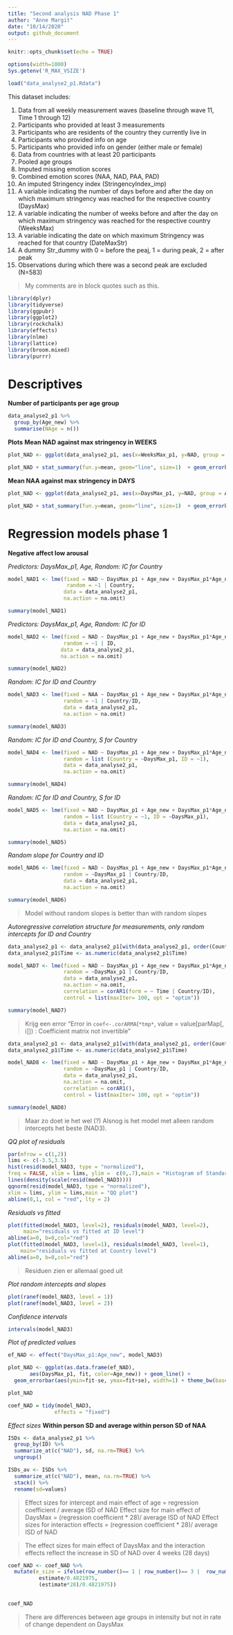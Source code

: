 ---
title: "Second analysis NAD Phase 1"
author: "Anne Margit"
date: "10/14/2020"
output: github_document
---

```{r setup, include=FALSE}
knitr::opts_chunk$set(echo = TRUE)
```

```{r, set-options, echo=FALSE, cache= FALSE}
options(width=1000)
Sys.getenv('R_MAX_VSIZE')
```

```{r, results = "hide"}
load("data_analyse2_p1.Rdata")
```

This dataset includes:

1. Data from all weekly measurement waves (baseline through wave 11, Time 1 through 12) 
2. Participants who provided at least 3 measurements 
3. Participants who are residents of the country they currently live in
4. Participants who provided info on age
5. Participants who provided info on gender (either male or female)
6. Data from countries with at least 20 participants
7. Pooled age groups
8. Imputed missing emotion scores
9. Combined emotion scores (NAA, NAD, PAA, PAD)
10. An imputed Stringency index (StringencyIndex_imp) 
11. A variable indicating the number of days before and after the day on which maximum stringency was reached for the respective country (DaysMax)
12. A variable indicating the number of weeks before and after the day on which maximum stringency was reached for the respective country (WeeksMax)
13. A variable indicating the date on which maximum Stringency was reached for that country (DateMaxStr)
14. A dummy Str_dummy with 0 = before the peaj, 1 = during peak, 2 = after peak
15. Observations during which there was a second peak are excluded (N=583) 

> My comments are in block quotes such as this. 

```{r, message=F}
library(dplyr)
library(tidyverse)
library(ggpubr)
library(ggplot2)
library(rockchalk)
library(effects)
library(nlme)
library(lattice)
library(broom.mixed)
library(purrr)
```

# Descriptives
**Number of participants per age group**
```{r, message=F, comment=NA}
data_analyse2_p1 %>%
  group_by(Age_new) %>%
  summarise(NAge = n())
```

**Plots**
**Mean NAD against max stringency in WEEKS**
```{r, echo=T, message=F, warning=F}
plot_NAD <- ggplot(data_analyse2_p1, aes(x=WeeksMax_p1, y=NAD, group = Age_new, color = Age_new))

plot_NAD + stat_summary(fun.y=mean, geom="line", size=1)  + geom_errorbar(stat="summary", fun.data="mean_se", width=0) + scale_colour_discrete(name = "Age", labels = c("18-24", "25-44", "45-64", "65+")) + expand_limits(y=c(1, 5))
```

**Mean NAA against max stringency in DAYS**
```{r, echo=T, message=F, warning=F}
plot_NAD <- ggplot(data_analyse2_p1, aes(x=DaysMax_p1, y=NAD, group = Age_new, color = Age_new))

plot_NAD + stat_summary(fun.y=mean, geom="line", size=1)  + geom_errorbar(stat="summary", fun.data="mean_se", width=0) + scale_colour_discrete(name = "Age", labels = c("18-24", "25-44", "45-64", "65+")) + expand_limits(y=c(1, 5))
```

# Regression models phase 1

**Negative affect low arousal**

*Predictors: DaysMax_p1, Age, Random: IC for Country*
```{r, message=F, comment=NA}
model_NAD1 <- lme(fixed = NAD ~ DaysMax_p1 + Age_new + DaysMax_p1*Age_new,
                   random = ~1 | Country, 
                  data = data_analyse2_p1, 
                  na.action = na.omit)

summary(model_NAD1)
```

*Predictors: DaysMax_p1, Age, Random: IC for ID*
```{r, message=F, comment=NA}
model_NAD2 <- lme(fixed = NAD ~ DaysMax_p1 + Age_new + DaysMax_p1*Age_new,
                  random = ~1 | ID, 
                 data = data_analyse2_p1, 
                 na.action = na.omit)

summary(model_NAD2)
```

*Random: IC for ID and Country*
```{r, message=F, comment=NA}
model_NAD3 <- lme(fixed = NAA ~ DaysMax_p1 + Age_new + DaysMax_p1*Age_new,
                  random = ~1 | Country/ID, 
                  data = data_analyse2_p1, 
                  na.action = na.omit)

summary(model_NAD3)
```

*Random: IC for ID and Country, S for Country*
```{r, message=F, comment=NA}
model_NAD4 <- lme(fixed = NAD ~ DaysMax_p1 + Age_new + DaysMax_p1*Age_new,
                  random = list (Country = ~DaysMax_p1, ID = ~1), 
                  data = data_analyse2_p1, 
                  na.action = na.omit)

summary(model_NAD4)
```

*Random: IC for ID and Country, S for ID*
```{r, message=F, comment=NA}
model_NAD5 <- lme(fixed = NAD ~ DaysMax_p1 + Age_new + DaysMax_p1*Age_new,
                  random = list (Country = ~1, ID = ~DaysMax_p1), 
                  data = data_analyse2_p1, 
                  na.action = na.omit)

summary(model_NAD5)
```

*Random slope for Country and ID*
```{r, message=F, comment=NA}
model_NAD6 <- lme(fixed = NAD ~ DaysMax_p1 + Age_new + DaysMax_p1*Age_new,
                  random = ~DaysMax_p1 | Country/ID, 
                  data = data_analyse2_p1, 
                  na.action = na.omit)

summary(model_NAD6)
```

> Model without random slopes is better than with random slopes

*Autoregressive correlation structure for measurements, only random intercepts for ID and Country*
```{r, message=F, comment=NA, eval=FALSE}
data_analyse2_p1 <- data_analyse2_p1[with(data_analyse2_p1, order(Country, ID, Time)),]
data_analyse2_p1$Time <- as.numeric(data_analyse2_p1$Time)

model_NAD7 <- lme(fixed = NAD ~ DaysMax_p1 + Age_new + DaysMax_p1*Age_new,
                  random = ~DaysMax_p1 | Country/ID, 
                  data = data_analyse2_p1, 
                  na.action = na.omit,
                  correlation = corAR1(form = ~ Time | Country/ID),
                  control = list(maxIter= 100, opt = "optim"))

summary(model_NAD7)
```

> Krijg een error "Error in `coef<-.corARMA`(`*tmp*`, value = value[parMap[, i]]) : Coefficient matrix not invertible"

```{r, message=F, comment=NA}
data_analyse2_p1 <- data_analyse2_p1[with(data_analyse2_p1, order(Country, ID, Time)),]
data_analyse2_p1$Time <- as.numeric(data_analyse2_p1$Time)

model_NAD8 <- lme(fixed = NAD ~ DaysMax_p1 + Age_new + DaysMax_p1*Age_new,
                  random = ~DaysMax_p1 | Country/ID, 
                  data = data_analyse2_p1, 
                  na.action = na.omit,
                  correlation = corAR1(),
                  control = list(maxIter= 100, opt = "optim"))

summary(model_NAD8)
```

> Maar zo doet ie het wel (?) 
> Alsnog is het model met alleen random intercepts het beste (NAD3). 

*QQ plot of residuals*
```{r, message=F, comment=NA}
par(mfrow = c(1,2))
lims <- c(-3.5,3.5)
hist(resid(model_NAD3, type = "normalized"),
freq = FALSE, xlim = lims, ylim =  c(0,.7),main = "Histogram of Standardized Residuals")
lines(density(scale(resid(model_NAD3))))
qqnorm(resid(model_NAD3, type = "normalized"),
xlim = lims, ylim = lims,main = "QQ plot")
abline(0,1, col = "red", lty = 2)
```

*Residuals vs fitted*
```{r, message=F, comment=NA}
plot(fitted(model_NAD3, level=2), residuals(model_NAD3, level=2), 
     main="residuals vs fitted at ID level")
abline(a=0, b=0,col="red")
plot(fitted(model_NAD3, level=1), residuals(model_NAD3, level=1), 
    main="residuals vs fitted at Country level")
abline(a=0, b=0,col="red")
```

> Residuen zien er allemaal goed uit

*Plot random intercepts and slopes*
```{r, message=F, comment=NA}
plot(ranef(model_NAD3, level = 1))
plot(ranef(model_NAD3, level = 2))
```

*Confidence intervals*
```{r, message=F, comment=NA}
intervals(model_NAD3)
```
*Plot of predicted values*
```{r, results = "hide", message=F}
ef_NAD <- effect("DaysMax_p1:Age_new", model_NAD3)

plot_NAD <- ggplot(as.data.frame(ef_NAD), 
       aes(DaysMax_p1, fit, color=Age_new)) + geom_line() + 
  geom_errorbar(aes(ymin=fit-se, ymax=fit+se), width=1) + theme_bw(base_size=12) + scale_color_discrete(name="Age", labels = c("18-24", "25-44", "45-64", "65+")) + expand_limits(y=c(1, 5))
```

```{r, message=F}
plot_NAD
```

```{r, message=F, comment=NA}
coef_NAD = tidy(model_NAD3, 
               effects = "fixed")
```

*Effect sizes*
**Within person SD and average within person SD of NAA**
```{r, message=F, comment=NA}
ISDs <- data_analyse2_p1 %>% 
  group_by(ID) %>%
  summarize_at(c("NAD"), sd, na.rm=TRUE) %>%
  ungroup()

ISDs_av <- ISDs %>%
  summarize_at(c("NAD"), mean, na.rm=TRUE) %>%
  stack() %>%
  rename(sd=values) 
```
> Effect sizes for intercept and main effect of age = regression coefficient / average ISD of NAD
> Effect size for main effect of DaysMax = (regression coefficient * 28)/ average ISD of NAD
> Effect sizes for interaction effects = (regression coefficient * 28)/ average ISD of NAD

> The effect sizes for main effect of DaysMax and the interaction effects reflect the increase in SD of NAD over 4 weeks (28 days)

```{r, message=F, comment=NA}
coef_NAD <- coef_NAD %>%
  mutate(e_size = ifelse(row_number()== 1 | row_number()== 3 |  row_number()== 4 |  row_number()== 5,
          estimate/0.4821975, 
          (estimate*28)/0.4821975))
         
```

```{r}
coef_NAD
```

> There are differences between age groups in intensity but not in rate of change dependent on DaysMax



